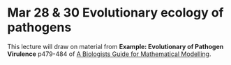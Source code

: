 # Mar 28 & 30 Evolutionary ecology of pathogens

This lecture will draw on material from **Example: Evolutionary of Pathogen Virulence** p479-484 of [A Biologists Guide for Mathematical Modelling](https://ebookcentral-proquest-com.qe2a-proxy.mun.ca/lib/mun/detail.action?docID=768551).

